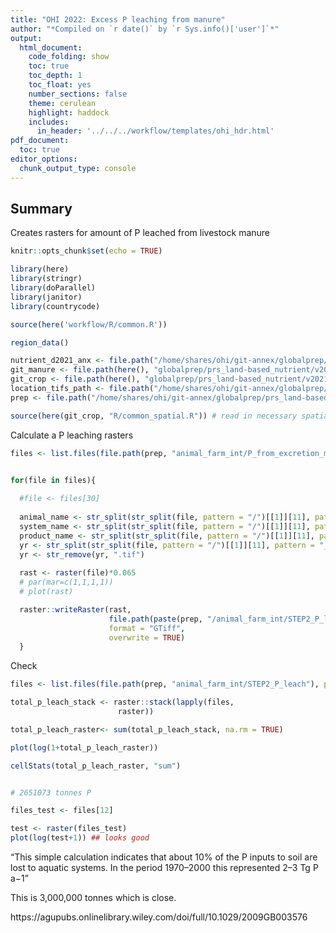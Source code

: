 ```yaml
---
title: "OHI 2022: Excess P leaching from manure"
author: "*Compiled on `r date()` by `r Sys.info()['user']`*"
output: 
  html_document:
    code_folding: show
    toc: true
    toc_depth: 1
    toc_float: yes
    number_sections: false
    theme: cerulean
    highlight: haddock
    includes: 
      in_header: '../../../workflow/templates/ohi_hdr.html'
pdf_document:
  toc: true
editor_options: 
  chunk_output_type: console
---
```


## Summary 
Creates rasters for amount of P leached from livestock manure

```r
knitr::opts_chunk$set(echo = TRUE)

library(here)
library(stringr)
library(doParallel)
library(janitor)
library(countrycode)

source(here('workflow/R/common.R'))

region_data()

nutrient_d2021_anx <- file.path("/home/shares/ohi/git-annex/globalprep/_raw_data/FAOSTAT/manure_nutrient/d2021/")
git_manure <- file.path(here(), "globalprep/prs_land-based_nutrient/v2021/STEP2_manure")
git_crop <- file.path(here(), "globalprep/prs_land-based_nutrient/v2021/STEP1_crop")
location_tifs_path <- file.path("/home/shares/ohi/git-annex/globalprep/_raw_data/halpern_food_systems/d2021/animal_farm/location_tifs")
prep <- file.path("/home/shares/ohi/git-annex/globalprep/prs_land-based_nutrient/v2021")

source(here(git_crop, "R/common_spatial.R")) # read in necessary spatial files 

```

Calculate a P leaching rasters

```r
files <- list.files(file.path(prep, "animal_farm_int/P_from_excretion_manure"), full.names = TRUE)


for(file in files){
  
  #file <- files[30]
    
  animal_name <- str_split(str_split(file, pattern = "/")[[1]][11], pattern = "_")[[1]][1]
  system_name <- str_split(str_split(file, pattern = "/")[[1]][11], pattern = "_")[[1]][2]
  product_name <- str_split(str_split(file, pattern = "/")[[1]][11], pattern = "_")[[1]][3]
  yr <- str_split(str_split(file, pattern = "/")[[1]][11], pattern = "_")[[1]][6]
  yr <- str_remove(yr, ".tif")
  
  rast <- raster(file)*0.065
  # par(mar=c(1,1,1,1))
  # plot(rast)

  raster::writeRaster(rast,
                      file.path(paste(prep, "/animal_farm_int/STEP2_P_leach/", animal_name, "_", system_name, "_", product_name, "_", yr, ".tif",  sep = "")),
                      format = "GTiff",
                      overwrite = TRUE)
  }

```

Check 

```r

files <- list.files(file.path(prep, "animal_farm_int/STEP2_P_leach"), pattern = "2017", full.names = TRUE)

total_p_leach_stack <- raster::stack(lapply(files,
                        raster))

total_p_leach_raster<- sum(total_p_leach_stack, na.rm = TRUE)

plot(log(1+total_p_leach_raster))

cellStats(total_p_leach_raster, "sum")


# 2651073 tonnes P 

files_test <- files[12]

test <- raster(files_test)
plot(log(test+1)) ## looks good
```

"This simple calculation indicates that about 10% of the P inputs to soil are lost to aquatic systems. In the period 1970–2000 this represented 2–3 Tg P a−1"

This is 3,000,000 tonnes which is close.

https://agupubs.onlinelibrary.wiley.com/doi/full/10.1029/2009GB003576

